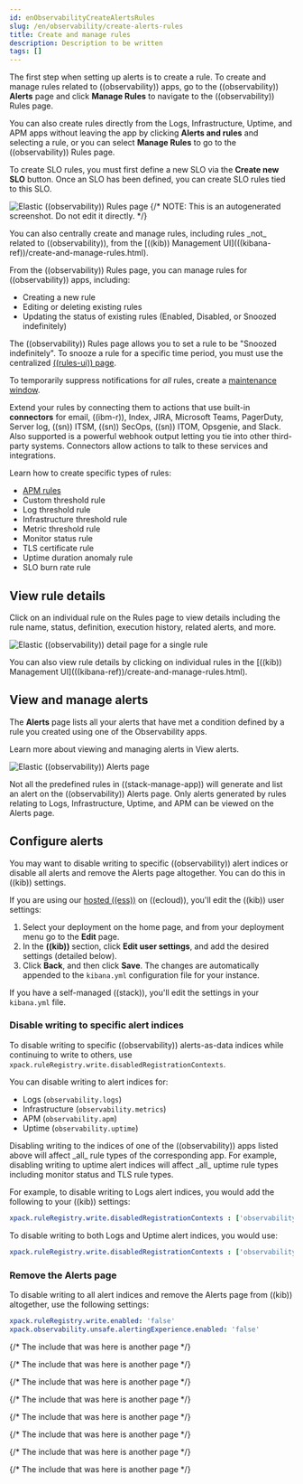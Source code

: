 ```yaml
---
id: enObservabilityCreateAlertsRules
slug: /en/observability/create-alerts-rules
title: Create and manage rules
description: Description to be written
tags: []
---
```


<div id="create-alerts-rules"></div>

The first step when setting up alerts is to create a rule.
To create and manage rules related to ((observability)) apps,
go to the ((observability)) **Alerts** page and click **Manage Rules** to navigate to the ((observability)) Rules page.

You can also create rules directly from the Logs, Infrastructure, Uptime, and APM apps without leaving the app by
clicking **Alerts and rules** and selecting a rule, or you can select **Manage Rules** to go to the ((observability)) Rules page.

To create SLO rules, you must first define a new SLO via the **Create new SLO** button. Once an SLO has been defined, you can create SLO rules tied to this SLO.

![Elastic ((observability)) Rules page](images/create-alerts-manage-rules.png)
{/* NOTE: This is an autogenerated screenshot. Do not edit it directly. */}

<DocCallOut title="Note">
You can also centrally create and manage rules, including rules _not_ related to ((observability)), from the
[((kib)) Management UI](((kibana-ref))/create-and-manage-rules.html).
</DocCallOut>

From the ((observability)) Rules page, you can manage rules for ((observability)) apps, including:

* Creating a new rule
* Editing or deleting existing rules
* Updating the status of existing rules (Enabled, Disabled, or Snoozed indefinitely)

<DocCallOut title="Note">

The ((observability)) Rules page allows you to set a rule to be "Snoozed indefinitely".
To snooze a rule for a specific time period, you must use the centralized [((rules-ui)) page](((kibana-ref))/create-and-manage-rules.html).

<DocBadge template="technical preview" />  To temporarily suppress notifications for _all_ rules, create a [maintenance window](((kibana-ref))/maintenance-windows.html).

</DocCallOut>

Extend your rules by connecting them to actions that use built-in **connectors** for email,
((ibm-r)), Index, JIRA, Microsoft Teams, PagerDuty, Server log, ((sn)) ITSM, ((sn)) SecOps,
((sn)) ITOM, Opsgenie, and Slack. Also supported is a powerful webhook output letting you
tie into other third-party systems. Connectors allow actions to talk to these services and integrations.

Learn how to create specific types of rules:

* [APM rules](((kibana-ref))/apm-alerts.html)
* <DocLink id="enObservabilityCustomThresholdAlert">Custom threshold rule</DocLink>
* <DocLink id="enObservabilityLogsThresholdAlert">Log threshold rule</DocLink>
* <DocLink id="enObservabilityInfrastructureThresholdAlert">Infrastructure threshold rule</DocLink>
* <DocLink id="enObservabilityMetricsThresholdAlert">Metric threshold rule</DocLink>
* <DocLink id="enObservabilityMonitorStatusAlert">Monitor status rule</DocLink>
* <DocLink id="enObservabilityTlsCertificateAlert">TLS certificate rule</DocLink>
* <DocLink id="enObservabilityDurationAnomalyAlert">Uptime duration anomaly rule</DocLink>
* <DocLink id="enObservabilitySloBurnRateAlert">SLO burn rate rule</DocLink>

<div id="create-alerts-rules-details"></div>

## View rule details

Click on an individual rule on the Rules page to view details including the rule name, status, definition,
execution history, related alerts, and more.

![Elastic ((observability)) detail page for a single rule](images/create-alerts-rules-details.png)

<DocCallOut title="Note">
You can also view rule details by clicking on individual rules in the
[((kib)) Management UI](((kibana-ref))/create-and-manage-rules.html).
</DocCallOut>

<div id="create-alerts-alert"></div>

## View and manage alerts

The **Alerts** page lists all your
alerts that have met a condition defined by a rule you created
using one of the Observability apps.

Learn more about viewing and managing alerts in <DocLink id="enObservabilityViewObservabilityAlerts">View alerts</DocLink>.

![Elastic ((observability)) Alerts page](images/alerts-page.png)

<DocCallOut title="Important" color="warning">
Not all the predefined rules in ((stack-manage-app)) will generate and
list an alert on the ((observability)) Alerts page.
Only alerts generated by rules relating to Logs, Infrastructure, Uptime, and APM
can be viewed on the Alerts page.
</DocCallOut>

<div id="create-alerts-configure"></div>

## Configure alerts

You may want to disable writing to specific ((observability)) alert indices or disable all alerts and remove the Alerts page altogether.
You can do this in ((kib)) settings.

If you are using our [hosted ((ess))](https://www.elastic.co/cloud/elasticsearch-service) on ((ecloud)),
you'll edit the ((kib)) user settings:

1. Select your deployment on the home page, and from your deployment menu go to the **Edit** page.
1. In the **((kib))** section, click **Edit user settings**, and add the desired settings (detailed below).
1. Click **Back**, and then click **Save**. The changes are automatically appended to the `kibana.yml` configuration file for your instance.

If you have a self-managed ((stack)), you'll edit the settings in your `kibana.yml` file.

<div id="create-alerts-disable-some"></div>

### Disable writing to specific alert indices

To disable writing to specific ((observability)) alerts-as-data indices
while continuing to write to others, use `xpack.ruleRegistry.write.disabledRegistrationContexts`.

You can disable writing to alert indices for:

* Logs (`observability.logs`)
* Infrastructure (`observability.metrics`)
* APM (`observability.apm`)
* Uptime (`observability.uptime`)

<DocCallOut title="Note">
Disabling writing to the indices of one of the ((observability)) apps listed above will affect _all_ rule types of the corresponding app.
For example, disabling writing to uptime alert indices will affect _all_ uptime rule types including monitor status and TLS rule types.
</DocCallOut>

For example, to disable writing to Logs alert indices, you would add the following to your ((kib)) settings:

```yml
xpack.ruleRegistry.write.disabledRegistrationContexts : ['observability.logs']
```

To disable writing to both Logs and Uptime alert indices, you would use:

```yml
xpack.ruleRegistry.write.disabledRegistrationContexts : ['observability.logs', 'observability.uptime']
```

<div id="create-alerts-remove-page"></div>

### Remove the Alerts page

To disable writing to all alert indices and remove the Alerts page from ((kib)) altogether, use the following settings:

```yml
xpack.ruleRegistry.write.enabled: 'false'
xpack.observability.unsafe.alertingExperience.enabled: 'false'
```

{/* The include that was here is another page */}

{/* The include that was here is another page */}

{/* The include that was here is another page */}

{/* The include that was here is another page */}

{/* The include that was here is another page */}

{/* The include that was here is another page */}

{/* The include that was here is another page */}

{/* The include that was here is another page */}
